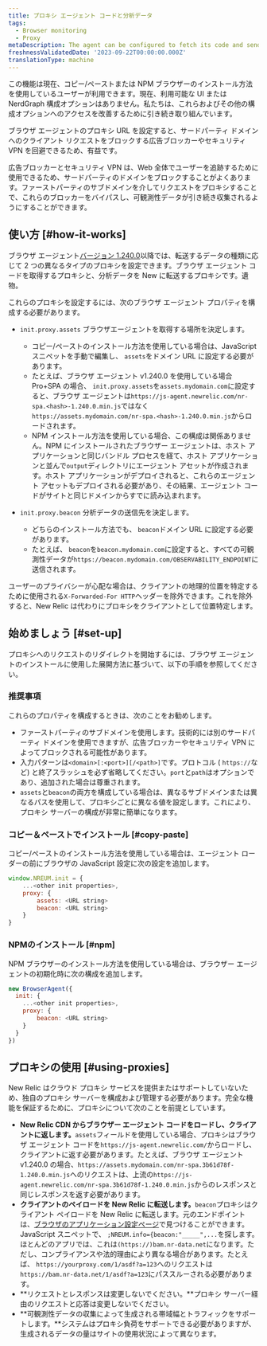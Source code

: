 ```yaml
---
title: プロキシ エージェント コードと分析データ
tags:
  - Browser monitoring
  - Proxy
metaDescription: The agent can be configured to fetch its code and send analytics through a proxy server instead of New Relic's endpoints.
freshnessValidatedDate: '2023-09-22T00:00:00.000Z'
translationType: machine
---
```


<Callout variant="important">
  この機能は現在、コピー/ペーストまたは NPM ブラウザーのインストール方法を使用しているユーザーが利用できます。現在、利用可能な UI または NerdGraph 構成オプションはありません。私たちは、これらおよびその他の構成オプションへのアクセスを改善するために引き続き取り組んでいます。
</Callout>

ブラウザ エージェントのプロキシ URL を設定すると、サードパーティ ドメインへのクライアント リクエストをブロックする広告ブロッカーやセキュリティ VPN を回避できるため、有益です。

広告ブロッカーとセキュリティ VPN は、Web 全体でユーザーを追跡するために使用できるため、サードパーティのドメインをブロックすることがよくあります。ファーストパーティのサブドメインを介してリクエストをプロキシすることで、これらのブロッカーをバイパスし、可観測性データが引き続き収集されるようにすることができます。

## 使い方 [#how-it-works]

ブラウザ エージェント[バージョン 1.240.0](/docs/release-notes/new-relic-browser-release-notes/browser-agent-release-notes)以降では、転送するデータの種類に応じて 2 つの異なるタイプのプロキシを設定できます。ブラウザ エージェント コードを取得するプロキシと、分析データを New に転送するプロキシです。遺物。

これらのプロキシを設定するには、次のブラウザ エージェント プロパティを構成する必要があります。

* `init.proxy.assets` ブラウザエージェントを取得する場所を決定します。

  * コピー/ペーストのインストール方法を使用している場合は、JavaScript スニペットを手動で編集し、 `assets`をドメイン URL に設定する必要があります。
  * たとえば、ブラウザ エージェント v1.240.0 を使用している場合Pro+SPA の場合、 `init.proxy.assets`を`assets.mydomain.com`に設定すると、ブラウザ エージェントは`https://js-agent.newrelic.com/nr-spa.<hash>-1.240.0.min.js`ではなく`https://assets.mydomain.com/nr-spa.<hash>-1.240.0.min.js`からロードされます。
  * NPM インストール方法を使用している場合、この構成は関係ありません。NPM にインストールされたブラウザー エージェントは、ホスト アプリケーションと同じバンドル プロセスを経て、ホスト アプリケーションと並んで`output`ディレクトリにエージェント アセットが作成されます。ホスト アプリケーションがデプロイされると、これらのエージェント アセットもデプロイされる必要があり、その結果、エージェント コードがサイトと同じドメインからすでに読み込まれます。

* `init.proxy.beacon` 分析データの送信先を決定します。

  * どちらのインストール方法でも、 `beacon`ドメイン URL に設定する必要があります。
  * たとえば、 `beacon`を`beacon.mydomain.com`に設定すると、すべての可観測性データが`https://beacon.mydomain.com/OBSERVABILITY_ENDPOINT`に送信されます。

ユーザーのプライバシーが心配な場合は、クライアントの地理的位置を特定するために使用される`X-Forwarded-For HTTP`ヘッダーを除外できます。これを除外すると、New Relic は代わりにプロキシをクライアントとして位置特定します。

## 始めましょう [#set-up]

プロキシへのリクエストのリダイレクトを開始するには、ブラウザ エージェントのインストールに使用した展開方法に基づいて、以下の手順を参照してください。

### 推奨事項

これらのプロパティを構成するときは、次のことをお勧めします。

* ファーストパーティのサブドメインを使用します。技術的には別のサードパーティ ドメインを使用できますが、広告ブロッカーやセキュリティ VPN によってブロックされる可能性があります。
* 入力パターンは`<domain>[:<port>][/<path>]`です。プロトコル ( `https://`など) と終了スラッシュを必ず省略してください。`port`と`path`はオプションであり、追加された場合は尊重されます。
* `assets`と`beacon`の両方を構成している場合は、異なるサブドメインまたは異なるパスを使用して、プロキシごとに異なる値を設定します。これにより、プロキシ サーバーの構成が非常に簡単になります。

### コピー＆ペーストでインストール [#copy-paste]

コピー/ペーストのインストール方法を使用している場合は、エージェント ローダーの前にブラウザの JavaScript 設定に次の設定を追加します。

```js
window.NREUM.init = {
    ...<other init properties>,
    proxy: {
        assets: <URL string>
        beacon: <URL string>
    }
}
```

### NPMのインストール [#npm]

NPM ブラウザーのインストール方法を使用している場合は、ブラウザー エージェントの初期化時に次の構成を追加します。

```js
new BrowserAgent({ 
  init: {
    ...<other init properties>,
    proxy: {
        beacon: <URL string>
    }
  }
})
```

## プロキシの使用 [#using-proxies]

New Relic はクラウド プロキシ サービスを提供またはサポートしていないため、独自のプロキシ サーバーを構成および管理する必要があります。完全な機能を保証するために、プロキシについて次のことを前提としています。

* **New Relic CDN からブラウザー エージェント コードをロードし、クライアントに返します。**`assets`フィールドを使用している場合、プロキシはブラウザ エージェント コードを`https://js-agent.newrelic.com/`からロードし、クライアントに返す必要があります。たとえば、ブラウザ エージェント v1.240.0 の場合、`https://assets.mydomain.com/nr-spa.3b61d78f-1.240.0.min.js`へのリクエストは、上流の`https://js-agent.newrelic.com/nr-spa.3b61d78f-1.240.0.min.js`からのレスポンスと同じレスポンスを返す必要があります。
* **クライアントのペイロードを New Relic に転送します。**`beacon`プロキシはクライアント ペイロードを New Relic に転送します。元のエンドポイントは、[ブラウザのアプリケーション設定ページ](/docs/browser/new-relic-browser/configuration/browser-app-settings-page/)で見つけることができます。JavaScript スニペットで、 `;NREUM.info={beacon:"_____",...`を探します。ほとんどのアプリでは、これは`(https://)bam.nr-data.net`になります。ただし、コンプライアンスや法的理由により異なる場合があります。たとえば、 `https://yourproxy.com/1/asdf?a=123`へのリクエストは`https://bam.nr-data.net/1/asdf?a=123`にパススルーされる必要があります。
* **リクエストとレスポンスは変更しないでください。**プロキシ サーバー経由のリクエストと応答は変更しないでください。
* **可観測性データの収集によって生成される帯域幅とトラフィックをサポートします。**システムはプロキシ負荷をサポートできる必要がありますが、生成されるデータの量はサイトの使用状況によって異なります。